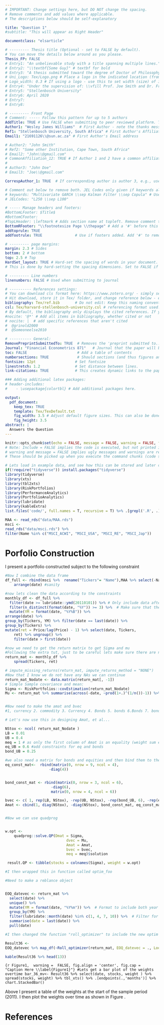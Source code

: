 ```yaml
---
# IMPORTANT: Change settings here, but DO NOT change the spacing.
# Remove comments and add values where applicable.
# The descriptions below should be self-explanatory

title: "Question 1"
#subtitle: "This will appear as Right Header"

documentclass: "elsarticle"

# --------- Thesis title (Optional - set to FALSE by default).
# You can move the details below around as you please.
Thesis_FP: FALSE
# Entry1: "An unbelievable study with a title spanning multiple lines."
# Entry2: "\\textbf{Some Guy}" # textbf for bold
# Entry3: "A thesis submitted toward the degree of Doctor of Philosophy"
# Uni_Logo: Tex/Logo.png # Place a logo in the indicated location (from your root, e.g. defaults to ~/Tex/Logo.png) and uncomment this line. Leave uncommented for no image
# Logo_width: 0.3 # If using a logo - use this to set width (size) of image
# Entry4: "Under the supervision of: \\vfill Prof. Joe Smith and Dr. Frank Smith"
# Entry5: "Stellenbosch University"
# Entry6: April 2020
# Entry7:
# Entry8:

# --------- Front Page
# Comment: ----- Follow this pattern for up to 5 authors
AddTitle: TRUE # Use FALSE when submitting to peer reviewed platform. This will remove author names.
Author1: "Wesley James Williams"  # First Author - note the thanks message displayed as an italic footnote of first page.
Ref1: "Stellenbosch University, South Africa" # First Author's Affiliation
Email1: "21691126\\@sun.ac.za" # First Author's Email address

# Author2: "John Smith"
# Ref2: "Some other Institution, Cape Town, South Africa"
# Email2: "John\\@gmail.com"
# CommonAffiliation_12: TRUE # If Author 1 and 2 have a common affiliation. Works with _13, _23, etc.
# 
# Author3: "John Doe"
# Email3: "Joe\\@gmail.com"

CorrespAuthor_1: TRUE  # If corresponding author is author 3, e.g., use CorrespAuthor_3: TRUE

# Comment out below to remove both. JEL Codes only given if keywords also given.
# keywords: "Multivariate GARCH \\sep Kalman Filter \\sep Copula" # Use \\sep to separate
# JELCodes: "L250 \\sep L100"

# ----- Manage headers and footers:
#BottomLFooter: $Title$
#BottomCFooter:
#TopLHeader: \leftmark # Adds section name at topleft. Remove comment to add it.
BottomRFooter: "\\footnotesize Page \\thepage" # Add a '#' before this line to remove footer.
addtoprule: TRUE
addfootrule: TRUE               # Use if footers added. Add '#' to remove line.

# --------- page margins:
margin: 2.3 # Sides
bottom: 2 # bottom
top: 2.5 # Top
HardSet_layout: TRUE # Hard-set the spacing of words in your document. This will stop LaTeX squashing text to fit on pages, e.g.
# This is done by hard-setting the spacing dimensions. Set to FALSE if you want LaTeX to optimize this for your paper.

# --------- Line numbers
linenumbers: FALSE # Used when submitting to journal

# ---------- References settings:
# You can download cls format here: https://www.zotero.org/ - simply search for your institution. You can also edit and save cls formats here: https://editor.citationstyles.org/about/
# Hit download, store it in Tex/ folder, and change reference below - easy.
bibliography: Tex/ref.bib       # Do not edit: Keep this naming convention and location.
csl: Tex/harvard-stellenbosch-university.csl # referencing format used.
# By default, the bibliography only displays the cited references. If you want to change this, you can comment out one of the following:
#nocite: '@*' # Add all items in bibliography, whether cited or not
# nocite: |  # add specific references that aren't cited
#  @grinold2000
#  @Someoneelse2010

# ---------- General:
RemovePreprintSubmittedTo: TRUE  # Removes the 'preprint submitted to...' at bottom of titlepage
Journal: "Financial Econometrics 871"   # Journal that the paper will be submitting to, if RemovePreprintSubmittedTo is set to TRUE.
toc: FALSE                       # Add a table of contents
numbersections: TRUE             # Should sections (and thus figures and tables) be numbered?
fontsize: 12pt                  # Set fontsize
linestretch: 1.2                # Set distance between lines.
link-citations: TRUE            # This creates dynamic links to the papers in reference list.

### Adding additional latex packages:
# header-includes:
#    - \usepackage{colortbl} # Add additional packages here.

output:
  pdf_document:
    keep_tex: TRUE
    template: Tex/TexDefault.txt
    fig_width: 3.5 # Adjust default figure sizes. This can also be done in the chunks of the text.
    fig_height: 3.5
abstract: |
  Answers the Question
---
```


<!-- First: Set your default preferences for chunk options: -->

<!-- If you want a chunk's code to be printed, set echo = TRUE. message = FALSE stops R printing ugly package loading details in your final paper too. I also suggest setting warning = FALSE and checking for warnings in R, else you might find ugly warnings in your paper. -->

```r
knitr::opts_chunk$set(echo = FALSE, message = FALSE, warning = FALSE, fig.width = 6, fig.height = 5, fig.pos="H", fig.pos = 'H')
# Note: Include = FALSE implies the code is executed, but not printed in your pdf.
# warning and message = FALSE implies ugly messages and warnings are removed from your pdf.
# These should be picked up when you execute the command chunks (code sections below) in your rmd, not printed in your paper!

# Lets load in example data, and see how this can be stored and later called from your 'data' folder.
if(!require("tidyverse")) install.packages("tidyverse")
library(tidyverse)
library(xts)
library(tbl2xts)
library(RiskPortfolios)
library(PerformanceAnalytics)
library(PortfolioAnalytics)
library(lubridate)
library(kableExtra)
list.files('code/', full.names = T, recursive = T) %>% .[grepl('.R', .)] %>% as.list() %>% walk(~source(.))

MAA <- read_rds("data/MAA.rds")
msci <-
read_rds("data/msci.rds") %>%
filter(Name %in% c("MSCI_ACWI", "MSCI_USA", "MSCI_RE", "MSCI_Jap"))

```
<!-- ############################## -->
<!-- # Start Writing here: -->
<!-- ############################## -->

# Porfolio Construction
I present a portfolio constructed subject to the following constraint

\begin{itemize}
\item Long-only strategy;
\item When using covariance and mean forecasts, use a look-back of less than 3 years;
\item Do not hold any assets with less than 3 years’ returns data;
\item Apply Quarterly Rebalancing;
\item Limit exposure to Bonds and credit instruments at 25%;
\item Limit exposure to Equities at 60%;
\item Limit single asset exposure at 40%;
\item Data after 2010.
\end{itemize}
```r

#Now I combine the data frame
df_full <- rbind(msci %>%  rename("Tickers"= "Name"),MAA %>% select(-Name) %>% rename("Tickers" = "Ticker")) %>% 
    arrange(date) #sanity

#now lets clean the data according to the constraints
monthly_df <- df_full %>% 
  filter(date >= lubridate::ymd(20110101)) %>% # Only include data after 2010
  filter(n_distinct(format(date, "%Y")) >= 3) %>%  # Make sure that there is at least three years of data
  mutate(YM = format(date, "%Y%B")) %>% 
arrange(date) %>% 
group_by(Tickers, YM) %>% filter(date == last(date)) %>% 
group_by(Tickers) %>% 
mutate(ret = Price/lag(Price) - 1) %>% select(date, Tickers, 
    ret) %>% ungroup() %>% 
    filter(date > first(date))
```

```r
#now we need to get the return matrix to get Sigma and mu
#Following the extra tut, just to be careful lets make sure there are no missing values 
return_mat <- monthly_df %>% 
    spread(Tickers, ret)

# impute_missing_returns(return_mat, impute_returns_method = "NONE")
#Now that I know we do not have any NAs we can continue
return_mat_Nodate <- data.matrix(return_mat[, -1])
# Simple Sample covariance and mean:
Sigma <- RiskPortfolios::covEstimation(return_mat_Nodate)
Mu <- return_mat %>% summarise(across(-date, ~prod(1+.)^(1/n())-1)) %>% purrr::as_vector()


#Now need to make the amat and bvec
#1, currency 2. commodity 3. Currency 4. Bonds 5. bonds 6.Bonds 7. bonds 8. bonds 9. bonds 10. equity 11. equity 12. equity 13. equity: bonds (25%) 3:9 equity (60%) 10:13 UB 40%

# Let's now use this in designing Amat, et al...

NStox <- ncol( return_mat_Nodate )
LB = 0.01
UB = 0.4
meq = 1 # as only the first column of Amat is an equality (weight sum equals 1)
eq_UB = 0.6 #add constraints for eq and bonds
bond_UB = 0.25

#we also need a matrix for bonds and equities and then bind them to the amat
eq_const_mat<-  rbind(matrix(0, nrow = 9, ncol = 4),
                    -diag(4))


bond_const_mat <- rbind(matrix(0, nrow = 3, ncol = 6),
                     -diag(6),
                     matrix(0, nrow = 4, ncol = 6))

bvec <- c( 1, rep(LB, NStox), -rep(UB, NStox), -rep(bond_UB, 6), -rep(eq_UB, 4))
Amat <- cbind(1, diag(NStox), -diag(NStox), bond_const_mat, eq_const_mat )


#Now we can use quadprog


w.opt <- 
    quadprog::solve.QP(Dmat = Sigma,
                            dvec = Mu, 
                            Amat = Amat, 
                            bvec = bvec, 
                            meq = meq)$solution

 result.QP <- tibble(stocks = colnames(Sigma), weight = w.opt) 

#I then wrapped this in function called optim_foo

```










```r
#Need to make a reblance object


EOQ_datevec <- return_mat %>%
  select(date) %>%
  unique() %>%
  mutate(YM = format(date, "%Y%m")) %>%  # Format to include both year and month
  group_by(YM) %>%
  filter(lubridate::month(date) %in% c(1, 4, 7, 10)) %>%  # Filter for end of quarters
  summarise(date = last(date)) %>%
  pull(date)

#I then changed the function "roll_optimizer" to include the new optim foo function i just created. Unforeunatly i could not figure out how to include differt types such as min vol etc with quad prog 

Result36 <- 
EOQ_datevec %>% map_df(~Roll_optimizer(return_mat, EOQ_datevec = ., LookBackSel = 36)) 

kable(Result36 %>% head(13))

```






```{r Figure1,  warning =  FALSE, fig.align = 'center', fig.cap = "Caption Here \\label{Figure1}"}
#Lets get a bar plot of the weights overtime
bar_36_mv<- Result36 %>% select(date, stocks, weight ) %>% spread(stocks, weight) %>% tbl_xts() %>% .[endpoints(.,'months')] %>% chart.StackedBar()
```

Above I present a table of the weights at the start of the sample period (2011). I then plot the weights over time as shown in Figure \ref{Figure1}.







\newpage

# References {-}

<div id="refs"></div>



